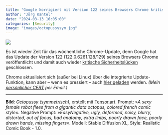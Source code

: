 ```yaml
---
title: "Google korrigiert mit Version 122 seines Browsers Chrome kritische Sicherheitslücken"
author: "Jörg Kantel"
date: "2024-03-13 16:05:00"
categories: [Security]
image: "images/octopussysym.jpg"
---
```


[![](images/octopussysym-b.jpg)](https://www.flickr.com/photos/schockwellenreiter/53559707355/)

Es ist wieder Zeit für das wöchentliche Chrome-Update, denn Google hat das Update der Version 122 (122.0.6261.128/129) seines Browsers Chrome veröffentlicht und damit auch wieder [kritische Sicherheitslücken](https://chromereleases.googleblog.com/2024/03/stable-channel-update-for-desktop_12.html) geschlossen.

Chrome aktualisiert sich (außer bei Linux) über die integrierte Update-Funktion, kann aber -- wenn es pressiert -- auch [hier geladen](https://www.google.com/intl/de/chrome/browser/) werden. *(Mein [persönlicher CERT](http://www.gwdg.de/~mreiman1/) per Email.)*



---

**Bild**: *[Octopussy (symmetrisch)](https://www.flickr.com/photos/schockwellenreiter/53559707355/)*, erstellt mit [Tensor.art](http://cognitiones.kantel-chaos-team.de/technikgeschichte/rechnerundnetze/tensorart.html). Prompt: »*A sexy female robot flees from a gigantic data octopus, colored french comic style*«. Negative Prompt: »*EasyNegative, ugly, deformed, noisy, blurry, distorted, out of focus, bad anatomy, extra limbs, poorly drawn face, poorly drawn hands, missing fingers*«. Modell: Stable Diffusion XL, Style: Realistic Comic Book - 1.0.